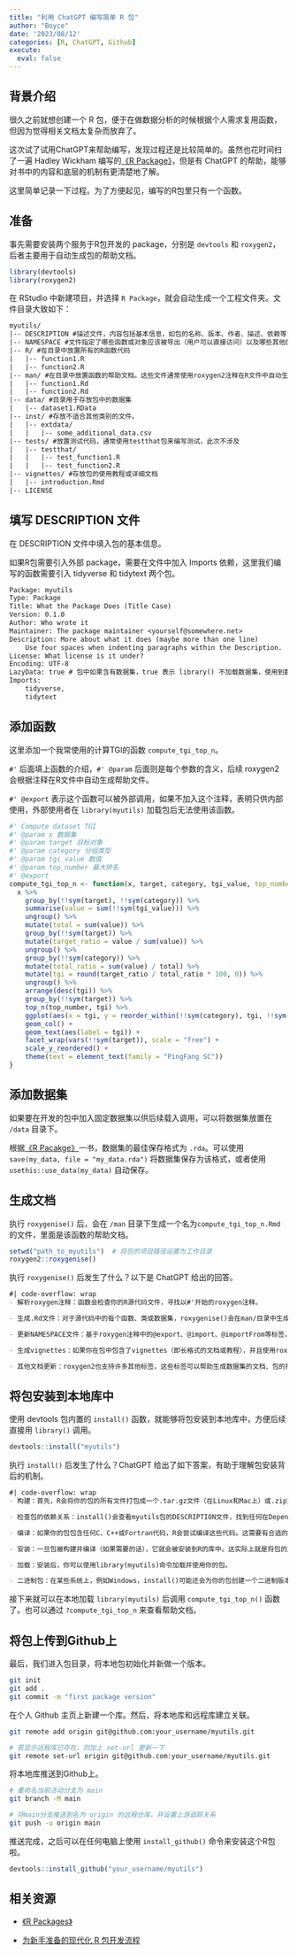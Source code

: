 ```yaml
---
title: "利用 ChatGPT 编写简单 R 包"
author: "Boyce"
date: '2023/08/12'
categories: [R, ChatGPT, Github]
execute: 
  eval: false
---
```


## 背景介绍

很久之前就想创建一个 R 包，便于在做数据分析的时候根据个人需求复用函数，但因为觉得相关文档太复杂而放弃了。

这次试了试用ChatGPT来帮助编写，发现过程还是比较简单的。虽然也花时间扫了一遍 Hadley Wickham 编写的[《R Package》](https://r-pkgs.org/)，但是有 ChatGPT 的帮助，能够对书中的内容和底层的机制有更清楚地了解。

这里简单记录一下过程。为了方便起见，编写的R包里只有一个函数。

## 准备

事先需要安装两个服务于R包开发的 package，分别是 `devtools` 和 `roxygen2`，后者主要用于自动生成包的帮助文档。

```r
library(devtools)
library(roxygen2)
```

在 RStudio 中新建项目，并选择 `R Package`，就会自动生成一个工程文件夹。文件目录大致如下：

```default
myutils/
|-- DESCRIPTION #描述文件，内容包括基本信息，如包的名称、版本、作者、描述、依赖等
|-- NAMESPACE #文件指定了哪些函数或对象应该被导出（用户可以直接访问）以及哪些其他的包的函数应该被导入 
|-- R/ #在目录中放置所有的R函数代码
|   |-- function1.R
|   |-- function2.R
|-- man/ #在目录中放置函数的帮助文档。这些文件通常使用roxygen2注释在R文件中自动生成。
|   |-- function1.Rd
|   |-- function2.Rd
|-- data/ #目录用于存放包中的数据集
|   |-- dataset1.RData
|-- inst/ #存放不适合其他类别的文件。
|   |-- extdata/
|   |   |-- some_additional_data.csv
|-- tests/ #放置测试代码，通常使用testthat包来编写测试，此次不涉及
|   |-- testthat/
|   |   |-- test_function1.R
|   |   |-- test_function2.R
|-- vignettes/ #存放包的使用教程或详细文档
|   |-- introduction.Rmd
|-- LICENSE
```

## 填写 DESCRIPTION 文件

在 DESCRIPTION 文件中填入包的基本信息。

如果R包需要引入外部 package，需要在文件中加入 Imports 依赖，这里我们编写的函数需要引入 tidyverse 和 tidytext 两个包。

```default
Package: myutils
Type: Package
Title: What the Package Does (Title Case)
Version: 0.1.0
Author: Who wrote it
Maintainer: The package maintainer <yourself@somewhere.net>
Description: More about what it does (maybe more than one line)
    Use four spaces when indenting paragraphs within the Description.
License: What license is it under?
Encoding: UTF-8
LazyData: true # 包中如果含有数据集，true 表示 library() 不加载数据集，使用到数据集时才加载
Imports: 
    tidyverse,
    tidytext
```

## 添加函数

这里添加一个我常使用的计算TGI的函数 `compute_tgi_top_n`。

`#'` 后面填上函数的介绍，`#' @param` 后面则是每个参数的含义，后续 roxygen2 会根据注释在R文件中自动生成帮助文件。

`#' @export` 表示这个函数可以被外部调用，如果不加入这个注释，表明只供内部使用，外部使用者在 `library(myutils)` 加载包后无法使用该函数。

```r
#' Compute dataset TGI
#' @param x 数据集
#' @param target 目标对象
#' @param category 分组类型
#' @param tgi_value 数值
#' @param top_number 最大排名
#' @export
compute_tgi_top_n <- function(x, target, category, tgi_value, top_number = 10){
  x %>%
    group_by(!!sym(target), !!sym(category)) %>%
    summarise(value = sum(!!sym(tgi_value))) %>%
    ungroup() %>%
    mutate(total = sum(value)) %>%
    group_by(!!sym(target)) %>%
    mutate(target_ratio = value / sum(value)) %>%
    ungroup() %>%
    group_by(!!sym(category)) %>%
    mutate(total_ratio = sum(value) / total) %>%
    mutate(tgi = round(target_ratio / total_ratio * 100, 0)) %>%
    ungroup() %>%
    arrange(desc(tgi)) %>%
    group_by(!!sym(target)) %>%
    top_n(top_number, tgi) %>%
    ggplot(aes(x = tgi, y = reorder_within(!!sym(category), tgi, !!sym(target)))) +
    geom_col() +
    geom_text(aes(label = tgi)) +
    facet_wrap(vars(!!sym(target)), scale = "free") +
    scale_y_reordered() +
    theme(text = element_text(family = "PingFang SC"))
}
```

## 添加数据集

如果要在开发的包中加入固定数据集以供后续载入调用，可以将数据集放置在 `/data` 目录下。

根据[《R Pacakge》](https://r-pkgs.org/data.html)一书，数据集的最佳保存格式为 `.rda`。可以使用 `save(my_data, file = "my_data.rda")` 将数据集保存为该格式，或者使用 `usethis::use_data(my_data)` 自动保存。

## 生成文档

执行 `roxygenise()` 后，会在 `/man` 目录下生成一个名为`compute_tgi_top_n.Rmd` 的文件，里面是该函数的帮助文档。

```r
setwd("path_to_myutils")  # 将包的项目路径设置为工作目录
roxygen2::roxygenise()
```

执行 `roxygenise()` 后发生了什么？以下是 ChatGPT 给出的回答。

```markdown
#| code-overflow: wrap
- 解析roxygen注释：函数会检查你的R源代码文件，寻找以#'开始的roxygen注释。

- 生成.Rd文件：对于源代码中的每个函数、类或数据集，roxygenise()会在man/目录中生成一个.Rd文件。这些文件为R包中的每个公共对象提供手册页。

- 更新NAMESPACE文件：基于roxygen注释中的@export、@import、@importFrom等标签，NAMESPACE文件会被自动更新。例如，如果你在函数上方有#' @export注释，该函数将被导出，允许用户在加载包后直接访问它。

- 生成vignettes：如果你在包中包含了vignettes（即长格式的文档或教程），并且使用roxygen2标签为它们编写了元数据，那么roxygenise()也会处理这些vignettes。

- 其他文档更新：roxygen2也支持许多其他标签，这些标签可以帮助生成数据集的文档、包的描述和其他文档部分。
```

## 将包安装到本地库中

使用 devtools 包内置的 `install()` 函数，就能够将包安装到本地库中，方便后续直接用 `library()` 调用。

```r
devtools::install("myutils")
```

执行 `install()` 后发生了什么？ChatGPT 给出了如下答案，有助于理解包安装背后的机制。

```markdown
#| code-overflow: wrap
- 构建：首先，R会将你的包的所有文件打包成一个.tar.gz文件（在Linux和Mac上）或.zip文件（在Windows上）。这个文件是R包的源代码格式。

- 检查包的依赖关系：install()会查看myutils包的DESCRIPTION文件，找到任何在Depends、Imports或LinkingTo字段中列出的依赖关系。如果这些依赖的包还没有被安装，install()通常会尝试自动安装它们。

- 编译：如果你的包包含任何C、C++或Fortran代码，R会尝试编译这些代码。这需要有合适的编译工具链。例如，在Windows上，你可能需要Rtools来编译C或C++代码。

- 安装：一旦包被构建并编译（如果需要的话），它就会被安装到R的库中。这实际上就是将包的所有文件复制到R的包目录，通常是library/目录。

- 加载：安装后，你可以使用library(myutils)命令加载并使用你的包。

- 二进制包：在某些系统上，例如Windows，install()可能还会为你的包创建一个二进制版本，这样在未来安装包时可以更快。
```

接下来就可以在本地加载 `library(myutils)` 后调用 `compute_tgi_top_n()` 函数了。也可以通过 `?compute_tgi_top_n` 来查看帮助文档。

## 将包上传到Github上

最后，我们进入包目录，将本地包初始化并新做一个版本。

```bash
git init
git add .
git commit -m "first package version"
```

在个人 Github 主页上新建一个库。然后，将本地库和远程库建立关联。

```bash
git remote add origin git@github.com:your_username/myutils.git

# 若显示远程库已存在，则加上 set-url 更新一下
git remote set-url origin git@github.com:your_username/myutils.git
```

将本地库推送到Github上。

```bash
# 重命名当前活动分支为 main
git branch -M main

# 将main分支推送到名为 origin 的远程仓库，并设置上游追踪关系
git push -u origin main
```

推送完成，之后可以在任何电脑上使用 `install_github()` 命令来安装这个R包啦。

```r
devtools::install_github("your_username/myutils")
```

## 相关资源

-   [《R Packages》](https://r-pkgs.org/)

-   [为新手准备的现代化 R 包开发流程](https://mp.weixin.qq.com/s/Q_chMLju5YEIFncWJ2GFlw)

